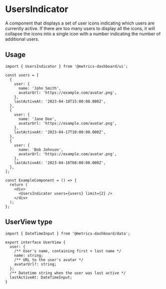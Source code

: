 
<Meta title="MDX|UsersIndicator" component={UsersIndicator} />

# UsersIndicator

A component that displays a set of user icons indicating which users are currently active. If there are too many users to display all the icons, it will collapse the icons into a single icon with a number indicating the number of additional users.

## Usage

```tsx
import { UsersIndicator } from '@metrics-dashboard/ui';

const users = [
  {
    user: {
      name: 'John Smith',
      avatarUrl: 'https://example.com/avatar.png',
    },
    lastActiveAt: '2023-04-18T15:00:00.000Z',
  },
  {
    user: {
      name: 'Jane Doe',
      avatarUrl: 'https://example.com/avatar.png',
    },
    lastActiveAt: '2023-04-17T10:00:00.000Z',
  },
  {
    user: {
      name: 'Bob Johnson',
      avatarUrl: 'https://example.com/avatar.png',
    },
    lastActiveAt: '2023-04-16T08:00:00.000Z',
  },
];

const ExampleComponent = () => {
  return (
    <div>
      <UsersIndicator users={users} limit={2} />
    </div>
  );
};
```

<ArgTypes of={UsersIndicator} />

## UserView type

```tsx
import { DateTimeInput } from '@metrics-dashboard/data';

export interface UserView {
  user: {
    /** User's name, containing first + last name */
    name: string;
    /** URL to the user's avatar */
    avatarUrl?: string;
  };
  /** Datetime string when the user was last active */
  lastActiveAt: DateTimeInput;
}
```
